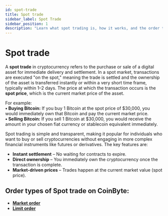 ```yaml
---
id: spot-trade
title: Spot trade
sidebar_label: Spot Trade
sidebar_position: 1
description: "Learn what spot trading is, how it works, and the order types available on CoinByte."
---
```



# Spot trade

A **spot trade** in cryptocurrency refers to the purchase or sale of a digital asset for immediate delivery and settlement. In a spot market, transactions are executed "on the spot," meaning the trade is settled and the ownership of the asset is transferred instantly or within a very short time frame, typically within 1–2 days. The price at which the transaction occurs is the **spot price**, which is the current market price of the asset.

For example:  
**• Buying Bitcoin:** If you buy 1 Bitcoin at the spot price of $30,000, you would immediately own that Bitcoin and pay the current market price.  
**• Selling Bitcoin:** If you sell 1 Bitcoin at $30,000, you would receive the amount in your chosen fiat currency or stablecoin equivalent immediately.

Spot trading is simple and transparent, making it popular for individuals who want to buy or sell cryptocurrencies without engaging in more complex financial instruments like futures or derivatives. The key features are:

- **Instant settlement** – No waiting for contracts to expire.
- **Direct ownership** – You immediately own the cryptocurrency once the transaction is complete.
- **Market-driven prices** – Trades happen at the current market value (spot price).

## Order types of Spot trade on CoinByte:

- <a href="/helpcenter/docs/trading/exchange/Market-order"><strong>Market order</strong></a>
- <a href="/helpcenter/docs/trading/exchange/Limit-order"><strong>Limit order</strong></a>

<RelatedArticles category="trading" />
